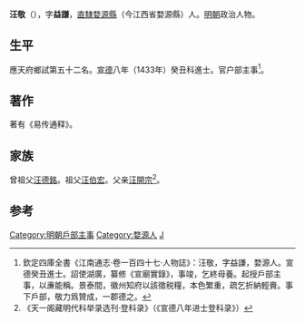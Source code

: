 {{明清人物信息框
| 姓名 = 汪敬
| 原名 =
| 圖片名稱= 
| 圖片大小 =
| 圖片說明 = 
| 最高職務 = 戶部主事
| 國家 = 大明 
| 爵位 =
| 籍貫 = [[南直隸|直隸]][[徽州府|徽州府]][[婺源縣|婺源縣]]民籍
| 族裔 = 
| 字號 = 字益謙
| 諡號 =
| 出生日期 = 洪武二十五年（1392年）
| 出生地點 = 
| 逝世日期 = 卒年不詳
| 逝世地點 =
| 墓葬 =
| 配偶 = 
| 親屬 = 
| 出身 =
* 宣德八年癸丑科同進士出身
| 經歷 =
| 著作 =  
}}

'''汪敬'''（{{bd|1392年||？}}），字'''益謙'''，[[南直隸|直隸]][[婺源縣|婺源縣]]（今江西省婺源縣）人。[[明朝|明朝]]政治人物。

==生平==
應天府鄉試第五十二名。[[宣德|宣德]]八年（1433年）癸丑科進士。官户部主事<ref>欽定四庫全書《江南通志·卷一百四十七·人物誌》：汪敬，字益謙，婺源人。宣德癸丑進士。詔使湖廣，纂修《宣廟實錄》，事竣，乞終母養。起授戶部主事，以亷能稱。景泰間，徽州知府以該徵税糧，本色繁重，疏乞折納輕賫。事下戶部，敬力爲贊成，一郡德之。</ref>。

==著作==
著有《易传通释》。

== 家族 ==
曾祖父[[汪德銘|汪德銘]]。祖父[[汪伯宏|汪伯宏]]。父亲[[汪開宗|汪開宗]]<ref>《天一阁藏明代科举录选刊·登科录》（《宣德八年进士登科录》）</ref>。

==参考==
{{reflist}}
{{明朝人物小作品}}
{{宣德八年癸丑科殿試金榜}}
{{DEFAULTSORT:Wang汪}}
[[Category:明朝戶部主事|Category:明朝戶部主事]]
[[Category:婺源人|Category:婺源人]]
[[Category:汪姓|J]]